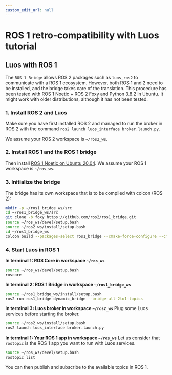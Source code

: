 ```yaml
---
custom_edit_url: null
---
```



# ROS 1 retro-compatibility with Luos tutorial

## Luos with ROS 1

The `ROS 1 Bridge` allows ROS 2 packages such as `luos_ros2` to communicate with a ROS 1 ecosystem. However, both ROS 1 and 2 need to be installed, and the bridge takes care of the translation.
This procedure has been tested with ROS 1 Noetic + ROS 2 Foxy and Python 3.8.2 in Ubuntu. It might work with older distributions, although it has not been tested.

### 1. Install ROS 2 and Luos

Make sure you have first installed ROS 2 and managed to run the broker in ROS 2 with the command `ros2 launch luos_interface broker.launch.py`.

We assume your ROS 2 workspace is `~/ros2_ws`.

### 2. Install ROS 1 and the ROS 1 bridge

Then install <a href="http://wiki.ros.org/noetic/Installation/Ubuntu" target="_blank">ROS 1 Noetic on Ubuntu 20.04<IconExternalLink width="10"></IconExternalLink></a>.
We assume your ROS 1 workspace is `~/ros_ws`.

### 3. Initialize the bridge

The bridge has its own workspace that is to be compiled with colcon (ROS 2):

```bash
mkdir -p ~/ros1_bridge_ws/src
cd ~/ros1_bridge_ws/src
git clone -b foxy https://github.com/ros2/ros1_bridge.git
source ~/ros_ws/devel/setup.bash
source ~/ros2_ws/install/setup.bash
cd ~/ros1_bridge_ws
colcon build --packages-select ros1_bridge --cmake-force-configure --cmake-args -DBUILD_TESTING=FALSE
```

### 4. Start Luos in ROS 1

**In terminal 1: ROS Core in workspace `~/ros_ws`**

```bash
source ~/ros_ws/devel/setup.bash
roscore
```

**In terminal 2: ROS 1 Bridge in workspace `~/ros1_bridge_ws`**

```bash
source ~/ros1_bridge_ws/install/setup.bash
ros2 run ros1_bridge dynamic_bridge --bridge-all-2to1-topics
```

**In terminal 3: Luos broker in workspace `~/ros2_ws`**
Plug some Luos services before starting the broker.

```bash
source ~/ros2_ws/install/setup.bash
ros2 launch luos_interface broker.launch.py
```

**In terminal 1: Your ROS 1 app in workspace `~/ros_ws`**
Let us consider that `rostopic` is the ROS 1 app you want to run with Luos services.

```bash
source ~/ros_ws/devel/setup.bash
rostopic list
```

You can then publish and subscribe to the available topics in ROS 1.
